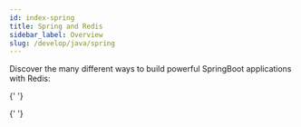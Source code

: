 ```yaml
---
id: index-spring
title: Spring and Redis
sidebar_label: Overview
slug: /develop/java/spring
---
```



Discover the many different ways to build powerful SpringBoot applications with Redis:

<div class="row">

{' '}

<div class="col">
  <RedisCard
    title="Redis OM Spring Tutorial"
    description="Redis OM Spring Tutorial"
    page="/develop/java/spring/redis-om/redis-om-spring"
  />
</div>

{' '}

<div class="col">
  <RedisCard
    title="Spring and Redis Course"
    description="Spring and Redis Course"
    page="/develop/java/redis-and-spring-course"
  />
</div>

<div class="col">
  <RedisCard
    title="Rate Limiting Series"
    description="Spring and Redis Course"
    page="/develop/java/spring/rate-limiting"
  />
</div>

</div>
